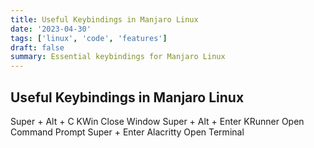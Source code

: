 ```yaml
---
title: Useful Keybindings in Manjaro Linux
date: '2023-04-30'
tags: ['linux', 'code', 'features']
draft: false
summary: Essential keybindings for Manjaro Linux
---
```

## Useful Keybindings in Manjaro Linux
Super + Alt + C KWin Close Window
Super + Alt + Enter KRunner Open Command Prompt
Super + Enter Alacritty Open Terminal